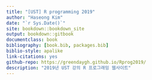 ```yaml
--- 
title: "[UST] R programming 2019"
author: "Haseong Kim"
date: "`r Sys.Date()`"
site: bookdown::bookdown_site
output: bookdown::gitbook
documentclass: book
bibliography: [book.bib, packages.bib]
biblio-style: apalike
link-citations: yes
github-repo: https://greendaygh.github.io/Rprog2019/
description: "2019년 UST 강의 R 프로그래밍 웹사이트"
---
```

